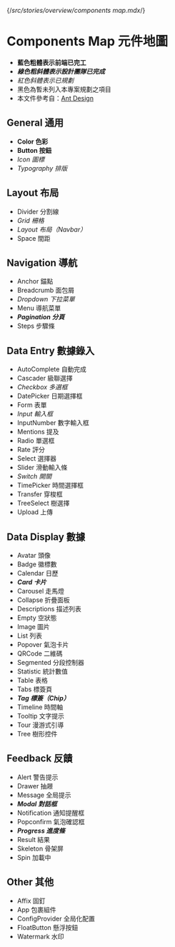 {/*src/stories/overview/components map.mdx*/}


<style>
{`
    :not(em) strong {
        color: #228;
    }
    em strong {
        color: #282;
    }
    em {
        color: #B00;
    }
`}
</style>

<Meta title="Overview 總覽/Components Map 元件地圖" />

# Components Map 元件地圖
- **藍色粗體表示前端已完工**
- ***綠色粗斜體表示設計團隊已完成***
- *紅色斜體表示已規劃*
- 黑色為暫未列入本專案規劃之項目
- 本文件參考自：[Ant Design](https://ant.design/components/overview-cn/)

## General 通用
- **Color 色彩**
- **Button 按鈕**
- *Icon 圖標*
- *Typography 排版*
## Layout 布局
- Divider 分割線
- *Grid 柵格*
- *Layout 布局（Navbar）*
- Space 間距
## Navigation 導航
- Anchor 錨點
- Breadcrumb 面包屑
- *Dropdown 下拉菜單*
- Menu 導航菜單
- ***Pagination 分頁***
- Steps 步驟條
## Data Entry 數據錄入
- AutoComplete 自動完成
- Cascader 級聯選擇
- *Checkbox 多選框*
- DatePicker 日期選擇框
- Form 表單
- *Input 輸入框*
- InputNumber 數字輸入框
- Mentions 提及
- Radio 單選框
- Rate 評分
- Select 選擇器
- Slider 滑動輸入條
- *Switch 開關*
- TimePicker 時間選擇框
- Transfer 穿梭框
- TreeSelect 樹選擇
- Upload 上傳
## Data Display 數據
- Avatar 頭像
- Badge 徽標數
- Calendar 日歷
- ***Card 卡片***
- Carousel 走馬燈
- Collapse 折疊面板
- Descriptions 描述列表
- Empty 空狀態
- Image 圖片
- List 列表
- Popover 氣泡卡片
- QRCode 二維碼
- Segmented 分段控制器
- Statistic 統計數值
- Table 表格
- Tabs 標簽頁
- ***Tag 標簽（Chip）***
- Timeline 時間軸
- Tooltip 文字提示
- Tour 漫游式引導
- Tree 樹形控件
## Feedback 反饋
- Alert 警告提示
- Drawer 抽屜
- Message 全局提示
- ***Modal 對話框***
- Notification 通知提醒框
- Popconfirm 氣泡確認框
- ***Progress 進度條***
- Result 結果
- Skeleton 骨架屏
- Spin 加載中
## Other 其他
- Affix 固釘
- App 包裹組件
- ConfigProvider 全局化配置
- FloatButton 懸浮按鈕
- Watermark 水印